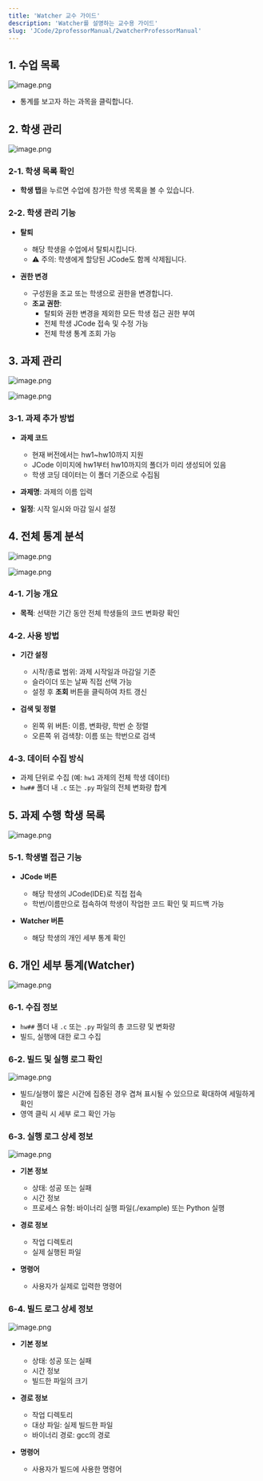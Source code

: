 ```yaml
---
title: 'Watcher 교수 가이드'
description: 'Watcher를 설명하는 교수용 가이드'
slug: 'JCode/2professorManual/2watcherProfessorManual'
---
```

## 1. 수업 목록

![image.png](./images/watcher/1.png)

- 통계를 보고자 하는 과목을 클릭합니다.

## 2. 학생 관리

![image.png](./images/watcher/2.png)

### 2-1. 학생 목록 확인
- **학생 탭**을 누르면 수업에 참가한 학생 목록을 볼 수 있습니다.

### 2-2. 학생 관리 기능
- **탈퇴**
  - 해당 학생을 수업에서 탈퇴시킵니다.
  - ⚠️ 주의: 학생에게 할당된 JCode도 함께 삭제됩니다.
  
- **권한 변경**
  - 구성원을 조교 또는 학생으로 권한을 변경합니다.
  - **조교 권한**:
    - 탈퇴와 권한 변경을 제외한 모든 학생 접근 권한 부여
    - 전체 학생 JCode 접속 및 수정 가능
    - 전체 학생 통계 조회 가능

## 3. 과제 관리

![image.png](./images/watcher/3.png)

![image.png](./images/watcher/4.png)

### 3-1. 과제 추가 방법
- **과제 코드**
  - 현재 버전에서는 hw1~hw10까지 지원
  - JCode 이미지에 hw1부터 hw10까지의 폴더가 미리 생성되어 있음
  - 학생 코딩 데이터는 이 폴더 기준으로 수집됨
  
- **과제명**: 과제의 이름 입력

- **일정**: 시작 일시와 마감 일시 설정

## 4. 전체 통계 분석

![image.png](./images/watcher/5.png)

![image.png](./images/watcher/6.png)

### 4-1. 기능 개요
- **목적**: 선택한 기간 동안 전체 학생들의 코드 변화량 확인

### 4-2. 사용 방법
- **기간 설정**
  - 시작/종료 범위: 과제 시작일과 마감일 기준
  - 슬라이더 또는 날짜 직접 선택 가능
  - 설정 후 **조회** 버튼을 클릭하여 차트 갱신
  
- **검색 및 정렬**
  - 왼쪽 위 버튼: 이름, 변화량, 학번 순 정렬
  - 오른쪽 위 검색창: 이름 또는 학번으로 검색

### 4-3. 데이터 수집 방식
- 과제 단위로 수집 (예: `hw1` 과제의 전체 학생 데이터)
- `hw##` 폴더 내 `.c` 또는 `.py` 파일의 전체 변화량 합계

## 5. 과제 수행 학생 목록

![image.png](./images/watcher/7.png)

### 5-1. 학생별 접근 기능
- **JCode 버튼**
  - 해당 학생의 JCode(IDE)로 직접 접속
  - 학번/이름만으로 접속하여 학생이 작업한 코드 확인 및 피드백 가능
  
- **Watcher 버튼**
  - 해당 학생의 개인 세부 통계 확인

## 6. 개인 세부 통계(Watcher)

![image.png](./images/watcher/8.png)

### 6-1. 수집 정보
- `hw##` 폴더 내 `.c` 또는 `.py` 파일의 총 코드량 및 변화량
- 빌드, 실행에 대한 로그 수집

### 6-2. 빌드 및 실행 로그 확인

![image.png](./images/watcher/9.png)

- 빌드/실행이 짧은 시간에 집중된 경우 겹쳐 표시될 수 있으므로 확대하여 세밀하게 확인
- 영역 클릭 시 세부 로그 확인 가능

### 6-3. 실행 로그 상세 정보

![image.png](./images/watcher/10.png)

- **기본 정보**
  - 상태: 성공 또는 실패
  - 시간 정보
  - 프로세스 유형: 바이너리 실행 파일(./example) 또는 Python 실행
  
- **경로 정보**
  - 작업 디렉토리
  - 실제 실행된 파일
  
- **명령어**
  - 사용자가 실제로 입력한 명령어

### 6-4. 빌드 로그 상세 정보

![image.png](./images/watcher/11.png)

- **기본 정보**
  - 상태: 성공 또는 실패
  - 시간 정보
  - 빌드한 파일의 크기
  
- **경로 정보**
  - 작업 디렉토리
  - 대상 파일: 실제 빌드한 파일
  - 바이너리 경로: gcc의 경로
  
- **명령어**
  - 사용자가 빌드에 사용한 명령어